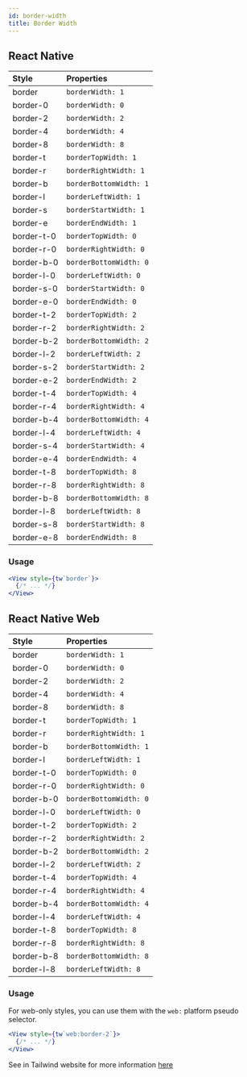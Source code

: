 ```yaml
---
id: border-width
title: Border Width
---
```


## React Native

<div style={{ overflow: 'scroll', maxHeight: '500px', border: '1px solid var(--ifm-table-border-color)'}}>

| Style      | Properties             |
| :--------- | :--------------------- |
| border     | `borderWidth: 1`       |
| border-0   | `borderWidth: 0`       |
| border-2   | `borderWidth: 2`       |
| border-4   | `borderWidth: 4`       |
| border-8   | `borderWidth: 8`       |
| border-t   | `borderTopWidth: 1`    |
| border-r   | `borderRightWidth: 1`  |
| border-b   | `borderBottomWidth: 1` |
| border-l   | `borderLeftWidth: 1`   |
| border-s   | `borderStartWidth: 1`  |
| border-e   | `borderEndWidth: 1`    |
| border-t-0 | `borderTopWidth: 0`    |
| border-r-0 | `borderRightWidth: 0`  |
| border-b-0 | `borderBottomWidth: 0` |
| border-l-0 | `borderLeftWidth: 0`   |
| border-s-0 | `borderStartWidth: 0`  |
| border-e-0 | `borderEndWidth: 0`    |
| border-t-2 | `borderTopWidth: 2`    |
| border-r-2 | `borderRightWidth: 2`  |
| border-b-2 | `borderBottomWidth: 2` |
| border-l-2 | `borderLeftWidth: 2`   |
| border-s-2 | `borderStartWidth: 2`  |
| border-e-2 | `borderEndWidth: 2`    |
| border-t-4 | `borderTopWidth: 4`    |
| border-r-4 | `borderRightWidth: 4`  |
| border-b-4 | `borderBottomWidth: 4` |
| border-l-4 | `borderLeftWidth: 4`   |
| border-s-4 | `borderStartWidth: 4`  |
| border-e-4 | `borderEndWidth: 4`    |
| border-t-8 | `borderTopWidth: 8`    |
| border-r-8 | `borderRightWidth: 8`  |
| border-b-8 | `borderBottomWidth: 8` |
| border-l-8 | `borderLeftWidth: 8`   |
| border-s-8 | `borderStartWidth: 8`  |
| border-e-8 | `borderEndWidth: 8`    |

</div>

### Usage

<!-- prettier-ignore-start -->
```jsx
<View style={tw`border`}>
  {/* ... */}
</View>
```
<!-- prettier-ignore-end -->

## React Native Web

<div style={{ overflow: 'scroll', maxHeight: '500px', border: '1px solid var(--ifm-table-border-color)'}}>

| Style      | Properties             |
| :--------- | :--------------------- |
| border     | `borderWidth: 1`       |
| border-0   | `borderWidth: 0`       |
| border-2   | `borderWidth: 2`       |
| border-4   | `borderWidth: 4`       |
| border-8   | `borderWidth: 8`       |
| border-t   | `borderTopWidth: 1`    |
| border-r   | `borderRightWidth: 1`  |
| border-b   | `borderBottomWidth: 1` |
| border-l   | `borderLeftWidth: 1`   |
| border-t-0 | `borderTopWidth: 0`    |
| border-r-0 | `borderRightWidth: 0`  |
| border-b-0 | `borderBottomWidth: 0` |
| border-l-0 | `borderLeftWidth: 0`   |
| border-t-2 | `borderTopWidth: 2`    |
| border-r-2 | `borderRightWidth: 2`  |
| border-b-2 | `borderBottomWidth: 2` |
| border-l-2 | `borderLeftWidth: 2`   |
| border-t-4 | `borderTopWidth: 4`    |
| border-r-4 | `borderRightWidth: 4`  |
| border-b-4 | `borderBottomWidth: 4` |
| border-l-4 | `borderLeftWidth: 4`   |
| border-t-8 | `borderTopWidth: 8`    |
| border-r-8 | `borderRightWidth: 8`  |
| border-b-8 | `borderBottomWidth: 8` |
| border-l-8 | `borderLeftWidth: 8`   |

</div>

### Usage

For web-only styles, you can use them with the `web:` platform pseudo selector.

<!-- prettier-ignore-start -->
```jsx
<View style={tw`web:border-2`}>
  {/* ... */}
</View>
```
<!-- prettier-ignore-end -->

See in Tailwind website for more information [here](https://tailwindcss.com/docs/border-width)
